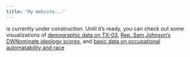 ```yaml
---
title: "My Website..."
---
```


is currently under construction. Until it's ready, you can check out some visualizations of <a href="pegahmoradi.github.io/SamJohnsonTX03/demographics/demographics.html">demographic data on TX-03</a>, <a href="pegahmoradi.github.io/SamJohnsonTX03/politics/dwNominate.html">Rep. Sam Johnson's DWNominate ideology scores</a>, and <a href="pegahmoradi.github.io/automation_race/plots.html">basic data on occupational automatability and race</a>
